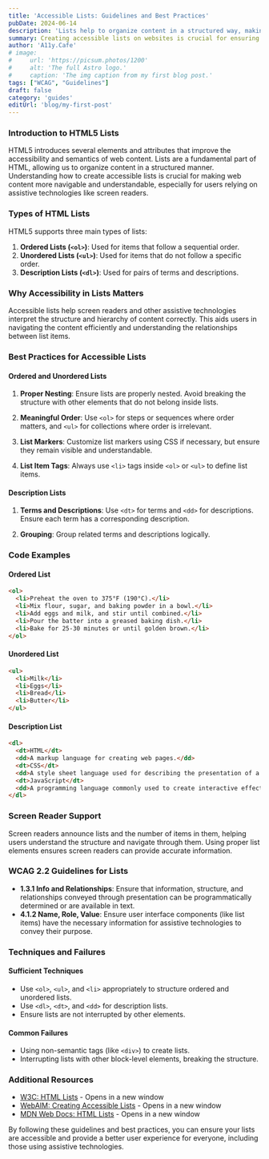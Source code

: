 ```yaml
---
title: 'Accessible Lists: Guidelines and Best Practices'
pubDate: 2024-06-14
description: 'Lists help to organize content in a structured way, making it easier to read and comprehend'
summary: Creating accessible lists on websites is crucial for ensuring that all users, including those who use assistive technologies like screen readers, can navigate and understand your content effectively. Lists help to organize content in a structured way, making it easier to read and comprehend. This article will guide you through the WCAG 2.2 guidelines related to lists and best practices for implementing accessible lists using HTML and ARIA.
author: 'A11y.Cafe'
# image:
#     url: 'https://picsum.photos/1200'
#     alt: 'The full Astro logo.'
#     caption: 'The img caption from my first blog post.'
tags: ["WCAG", "Guidelines"]
draft: false
category: 'guides'
editUrl: 'blog/my-first-post'
---
```


 
### Introduction to HTML5 Lists

HTML5 introduces several elements and attributes that improve the accessibility and semantics of web content. Lists are a fundamental part of HTML, allowing us to organize content in a structured manner. Understanding how to create accessible lists is crucial for making web content more navigable and understandable, especially for users relying on assistive technologies like screen readers.

### Types of HTML Lists

HTML5 supports three main types of lists:

1. **Ordered Lists (`<ol>`)**: Used for items that follow a sequential order.
2. **Unordered Lists (`<ul>`)**: Used for items that do not follow a specific order.
3. **Description Lists (`<dl>`)**: Used for pairs of terms and descriptions.

### Why Accessibility in Lists Matters

Accessible lists help screen readers and other assistive technologies interpret the structure and hierarchy of content correctly. This aids users in navigating the content efficiently and understanding the relationships between list items.

### Best Practices for Accessible Lists

#### Ordered and Unordered Lists

1. **Proper Nesting**: Ensure lists are properly nested. Avoid breaking the structure with other elements that do not belong inside lists.
   
2. **Meaningful Order**: Use `<ol>` for steps or sequences where order matters, and `<ul>` for collections where order is irrelevant.

3. **List Markers**: Customize list markers using CSS if necessary, but ensure they remain visible and understandable.

4. **List Item Tags**: Always use `<li>` tags inside `<ol>` or `<ul>` to define list items.

#### Description Lists

1. **Terms and Descriptions**: Use `<dt>` for terms and `<dd>` for descriptions. Ensure each term has a corresponding description.

2. **Grouping**: Group related terms and descriptions logically.

### Code Examples

#### Ordered List

```html
<ol>
  <li>Preheat the oven to 375°F (190°C).</li>
  <li>Mix flour, sugar, and baking powder in a bowl.</li>
  <li>Add eggs and milk, and stir until combined.</li>
  <li>Pour the batter into a greased baking dish.</li>
  <li>Bake for 25-30 minutes or until golden brown.</li>
</ol>
```

#### Unordered List

```html
<ul>
  <li>Milk</li>
  <li>Eggs</li>
  <li>Bread</li>
  <li>Butter</li>
</ul>
```

#### Description List

```html
<dl>
  <dt>HTML</dt>
  <dd>A markup language for creating web pages.</dd>
  <dt>CSS</dt>
  <dd>A style sheet language used for describing the presentation of a document written in HTML.</dd>
  <dt>JavaScript</dt>
  <dd>A programming language commonly used to create interactive effects within web browsers.</dd>
</dl>
```

### Screen Reader Support

Screen readers announce lists and the number of items in them, helping users understand the structure and navigate through them. Using proper list elements ensures screen readers can provide accurate information.

### WCAG 2.2 Guidelines for Lists

- **1.3.1 Info and Relationships**: Ensure that information, structure, and relationships conveyed through presentation can be programmatically determined or are available in text.
- **4.1.2 Name, Role, Value**: Ensure user interface components (like list items) have the necessary information for assistive technologies to convey their purpose.

### Techniques and Failures

#### Sufficient Techniques

- Use `<ol>`, `<ul>`, and `<li>` appropriately to structure ordered and unordered lists.
- Use `<dl>`, `<dt>`, and `<dd>` for description lists.
- Ensure lists are not interrupted by other elements.

#### Common Failures

- Using non-semantic tags (like `<div>`) to create lists.
- Interrupting lists with other block-level elements, breaking the structure.

### Additional Resources

- [W3C: HTML Lists](https://www.w3.org/TR/html52/grouping-content.html#the-ul-element) - Opens in a new window
- [WebAIM: Creating Accessible Lists](https://webaim.org/techniques/semanticstructure/#lists) - Opens in a new window
- [MDN Web Docs: HTML Lists](https://developer.mozilla.org/en-US/docs/Web/HTML/Element/ul) - Opens in a new window

By following these guidelines and best practices, you can ensure your lists are accessible and provide a better user experience for everyone, including those using assistive technologies.